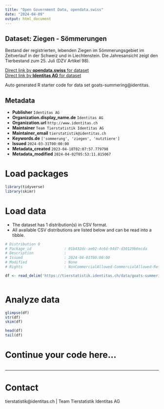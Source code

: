 ```yaml
---
title: "Open Government Data, opendata.swiss"
date: "2024-04-09"
output: html_document
---
```


## Dataset: Ziegen - Sömmerungen

Bestand der registrierten, lebenden Ziegen im Sömmerungsgebiet im Zeitverlauf in der Schweiz und in Liechtenstein. Die Jahresansicht zeigt den Tierbestand zum 25. Juli (DZV Artikel 98).

[Direct link by **opendata.swiss** for dataset](https://opendata.swiss/de/dataset/ziegen-sommerungen)<br>
[Direct link by **Identitas AG** for dataset](https://tierstatistik.identitas.ch/)

Auto generated R starter code for data set goats-summering@identitas.

## Metadata

- **Publisher** `Identitas AG`
- **Organization.display_name.de** `Identitas AG`
- **Organization.url** `http://www.identitas.ch`
- **Maintainer** `Team Tierstatistik Identitas AG`
- **Maintainer_email** `tierstatistik@identitas.ch`
- **Keywords.de** `['sommerung', 'ziegen', 'nutztiere']`
- **Issued** `2024-03-31T00:00:00`
- **Metadata_created** `2023-04-18T02:07:57.779798`
- **Metadata_modified** `2024-04-02T05:53:11.815067`


# Load packages

```r

library(tidyverse)
library(skimr)

```

# Load data

-   The dataset has 1 distribution(s) in CSV format.
-   All available CSV distributions are listed below and can be read into a tibble.

```r

# Distribution 0
# Package_id               : 01b432dc-ae02-4c6d-94d7-d30129b6ecda
# Description              : 
# Issued                   : 2024-04-01T00:00:00
# Modified                 : None
# Rights                   : NonCommercialAllowed-CommercialAllowed-ReferenceRequired

df <- read_delim('https://tierstatistik.identitas.ch/data/goats-summering.csv')



```

# Analyze data

```r

glimpse(df)
str(df)
skim(df)

head(df)
tail(df)

```

# Continue your code here...

```r

```

------------------------------------------------------------------------

# Contact

tierstatistik@identitas.ch | Team Tierstatistik Identitas AG
